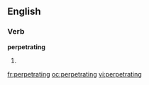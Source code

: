 ==English==

===Verb===
'''perpetrating'''

# {{present participle of|[[perpetrate]]}}

[[fr:perpetrating]]
[[oc:perpetrating]]
[[vi:perpetrating]]